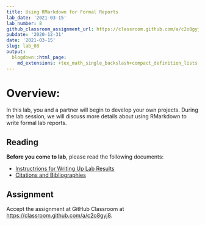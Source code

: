 ```yaml
---
title: Using RMarkdown for Formal Reports
lab_date: '2021-03-15'
lab_number: 8
github_classroom_assignment_url: https://classroom.github.com/a/c2o8gyj8
pubdate: '2020-12-31'
date: '2021-03-15'
slug: lab_08
output:
  blogdown::html_page:
    md_extensions: +tex_math_single_backslash+compact_definition_lists
---
```

# Overview:

In this lab, you and a partner will begin to develop your own projects. During the lab session, we will discuss more details about using RMarkdown to write formal lab reports.

## Reading

**Before you come to lab**, please read the following documents:

* [Instructrions for Writing Up Lab Results](/lab_docs/lab_08_instructions){target="_blank"}
* [Citations and Bibliographies](/lab_docs/lab_08_citations_bibliographies){target="_blank"}

## Assignment
Accept the assignment at GitHub Classroom at <https://classroom.github.com/a/c2o8gyj8>.

